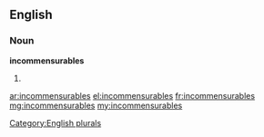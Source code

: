 ==English==

===Noun===
'''incommensurables'''

# {{plural of|[[incommensurable]]}}

[[Category:English plurals]]

[[ar:incommensurables]]
[[el:incommensurables]]
[[fr:incommensurables]]
[[mg:incommensurables]]
[[my:incommensurables]]